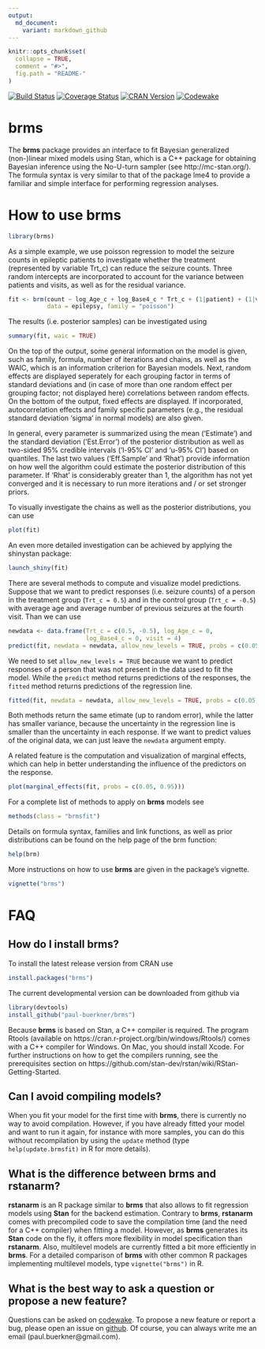 ```yaml
---
output:
  md_document:
    variant: markdown_github
---
```


<!-- README.md is generated from README.Rmd. Please edit that file -->

```r
knitr::opts_chunk$set(
  collapse = TRUE,
  comment = "#>",
  fig.path = "README-"
)
```

[![Build Status](https://travis-ci.org/paul-buerkner/brms.svg?branch=master)](https://travis-ci.org/paul-buerkner/brms)
[![Coverage Status](https://codecov.io/github/paul-buerkner/brms/coverage.svg?branch=master)](https://codecov.io/github/paul-buerkner/brms?branch=master) 
[![CRAN Version](http://www.r-pkg.org/badges/version/brms)](http://cran.r-project.org/package=brms)
[![Codewake](https://www.codewake.com/badges/ask_question.svg)](https://www.codewake.com/p/brms)

# brms

The <b>brms</b> package provides an interface to fit Bayesian generalized (non-)linear mixed models using Stan, which is a C++ package for obtaining Bayesian inference using the No-U-turn sampler (see http://mc-stan.org/). The formula syntax is very similar to that of the package lme4 to provide a familiar and simple interface for performing regression analyses.

<!--
```r
options(width=90)
```
-->

# How to use brms
```r
library(brms)
```

As a simple example, we use poisson regression to model the seizure counts in epileptic patients to investigate whether the treatment (represented by variable Trt_c) can reduce the seizure counts. Three random intercepts are incorporated to account for the variance between patients and visits, as well as for the residual variance. 
```r
fit <- brm(count ~ log_Age_c + log_Base4_c * Trt_c + (1|patient) + (1|visit) + (1|obs), 
           data = epilepsy, family = "poisson")
```

The results (i.e. posterior samples) can be investigated using
```r
summary(fit, waic = TRUE) 
```

On the top of the output, some general information on the model is given, such as family, formula, number of iterations and chains, as well as the WAIC, which is an information criterion for Bayesian models. Next, random effects are displayed seperately for each grouping factor in terms of standard deviations and (in case of more than one random effect per grouping factor; not displayed here) correlations between random effects. On the bottom of the output, fixed effects are displayed. If incorporated, autocorrelation effects and family specific parameters (e.g., the residual standard deviation 'sigma' in normal models) are also given.

In general, every parameter is summarized using the mean ('Estimate') and the standard deviation ('Est.Error') of the posterior distribution as well as two-sided 95% credible intervals ('l-95% CI' and 'u-95% CI') based on quantiles. The last two values ('Eff.Sample' and 'Rhat') provide information on how well the algorithm could estimate the posterior distribution of this parameter. If 'Rhat' is considerably greater than 1, the algorithm has not yet converged and it is necessary to run more iterations and / or set stronger priors.

To visually investigate the chains as well as the posterior distributions, you can use
```r
plot(fit) 
``` 
An even more detailed investigation can be achieved by applying the shinystan package:
```r
launch_shiny(fit) 
``` 

There are several methods to compute and visualize model predictions. Suppose that we want to predict responses (i.e. seizure counts) of a person in the treatment group (`Trt_c = 0.5`) and in the control group (`Trt_c = -0.5`) with average age and average number of previous seizures at the fourth visit. Than we can use
```r
newdata <- data.frame(Trt_c = c(0.5, -0.5), log_Age_c = 0, 
                      log_Base4_c = 0, visit = 4)
predict(fit, newdata = newdata, allow_new_levels = TRUE, probs = c(0.05, 0.95))
```
We need to set `allow_new_levels = TRUE` because we want to predict responses of a person that was not present in the data used to fit the model. While the `predict` method returns predictions of the responses, the `fitted` method returns predictions of the regression line. 
```r
fitted(fit, newdata = newdata, allow_new_levels = TRUE, probs = c(0.05, 0.95))
```
Both methods return the same etimate (up to random error), while the latter has smaller variance, because the uncertainty in the regression line is smaller than the uncertainty in each response. If we want to predict values of the original data, we can just leave the `newdata` argument empty. 

A related feature is the computation and visualization of marginal effects, which can help in better  understanding the influence of the predictors on the response.
```r
plot(marginal_effects(fit, probs = c(0.05, 0.95)))
```

For a complete list of methods to apply on <b>brms</b> models see
```r
methods(class = "brmsfit") 
``` 

Details on formula syntax, families and link functions, as well as prior distributions can be found on the help page of the brm function:
```r
help(brm) 
``` 

More instructions on how to use <b>brms</b> are given in the package's vignette.
```r
vignette("brms") 
``` 

# FAQ

## How do I install brms?

To install the latest release version from CRAN use

```r
install.packages("brms")
```

The current developmental version can be downloaded from github via

```r
library(devtools)
install_github("paul-buerkner/brms")
```

Because <b>brms</b> is based on Stan, a C++ compiler is required. The program Rtools (available on https://cran.r-project.org/bin/windows/Rtools/) comes with a C++ compiler for Windows. On Mac, you should install Xcode. For further instructions on how to get the compilers running, see the prerequisites section on https://github.com/stan-dev/rstan/wiki/RStan-Getting-Started.

## Can I avoid compiling models?

When you fit your model for the first time with <b>brms</b>, there is currently no way to avoid compilation. However, if you have already fitted your model and want to run it again, for instance with more samples, you can do this without recompilation by using the `update` method (type `help(update.brmsfit)` in R for more details).

## What is the difference between brms and rstanarm?

<b>rstanarm</b> is an R package similar to <b>brms</b> that also allows to fit regression models using <b>Stan</b> for the backend estimation. Contrary to <b>brms</b>, <b>rstanarm</b> comes with precompiled code to save the compilation time (and the need for a C++ compiler) when fitting a model. However, as <b>brms</b> generates its <b>Stan</b> code on the fly, it offers more flexibility in model specification than <b>rstanarm</b>. Also, multilevel models are currently fitted a bit more efficiently in <b>brms</b>. For a detailed comparison of <b>brms</b> with other common R packages implementing multilevel models, type `vignette("brms")` in R.

## What is the best way to ask a question or propose a new feature?

Questions can be asked on [codewake](https://www.codewake.com/p/brms). To propose a new feature or report a bug, please open an issue on
[github](https://github.com/paul-buerkner/brms). Of course, you can always write me an email (paul.buerkner@gmail.com).
